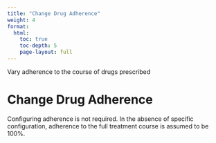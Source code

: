 ```yaml
---
title: "Change Drug Adherence"
weight: 4
format: 
  html:
    toc: true
    toc-depth: 5
    page-layout: full
---
```


Vary adherence to the course of drugs prescribed

# Change Drug Adherence

Configuring adherence is not required. In the absence of specific configuration, adherence to the full treatment course is assumed to be 100%.
